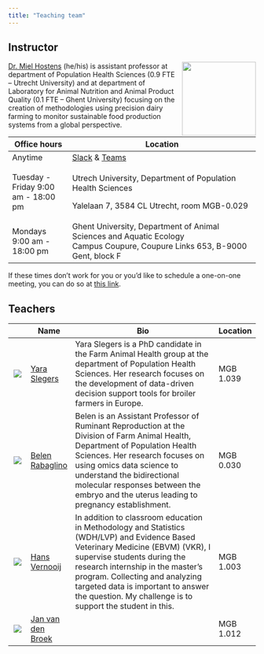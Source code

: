 ```yaml
---
title: "Teaching team"
---
```


## Instructor

![](images/team/MielHostens.png){fig-alt="Headshot of Dr. Miel Hostens" style="float:right;padding: 0 0 0 10px;" width="150"}

[Dr. Miel Hostens](https://bovi-analytics.com/researchers/miel-hostens.html) (he/his) is assistant professor at department of Population Health Sciences (0.9 FTE -- Utrecht University) and at department of Laboratory for Animal Nutrition and Animal Product Quality (0.1 FTE -- Ghent University) focusing on the creation of methodologies using precision dairy farming to monitor sustainable food production systems from a global perspective.

+-------------------------------------+----------------------------------------------------------------------------------------------------------------------+
| Office hours                        | Location                                                                                                             |
+=====================================+======================================================================================================================+
| Anytime                             | [Slack](https://bovi-analytics.slack.com/) & [Teams](https://teams.microsoft.com/l/chat/0/0?users=m.m.hostens@uu.nl) |
+-------------------------------------+----------------------------------------------------------------------------------------------------------------------+
| Tuesday - Friday 9:00 am - 18:00 pm | Utrech University, Department of Population Health Sciences                                                          |
|                                     |                                                                                                                      |
|                                     | Yalelaan 7, 3584 CL Utrecht, room MGB-0.029                                                                          |
+-------------------------------------+----------------------------------------------------------------------------------------------------------------------+
| Mondays 9:00 am - 18:00 pm          | Ghent University, Department of Animal Sciences and Aquatic Ecology\                                                 |
|                                     | Campus Coupure, Coupure Links 653, B-9000 Gent, block F\                                                             |
+-------------------------------------+----------------------------------------------------------------------------------------------------------------------+

If these times don't work for you or you'd like to schedule a one-on-one meeting, you can do so at [this link](https://outlook.office365.com/owa/calendar/MielHostens@solisservices.onmicrosoft.com/bookings/).

## Teachers

|                                     | Name                                                            | Bio                                                                                                                                                                                                                                                                                                                                      | Location  |
|:-----------------------------------:|-----------------------------------------------------------------|------------------------------------------------------------------------------------------------------------------------------------------------------------------------------------------------------------------------------------------------------------------------------------------------------------------------------------------|-----------|
|  ![](images/team/YaraSlegers.jpg)   | [Yara Slegers](https://www.uu.nl/medewerkers/YSlegers)          | Yara Slegers is a PhD candidate in the Farm Animal Health group at the department of Population Health Sciences. Her research focuses on the development of data-driven decision support tools for broiler farmers in Europe.                                                                                                            | MGB 1.039 |
| ![](images/team/BelenRabaglino.jpg) | [Belen Rabaglino](https://www.uu.nl/medewerkers/MBRabaglino)    | Belen is an Assistant Professor of Ruminant Reproduction at the Division of Farm Animal Health, Department of Population Health Sciences. Her research focuses on using omics data science to understand the bidirectional molecular responses between the embryo and the uterus leading to pregnancy establishment.                     | MGB 0.030 |
|  ![](images/team/HansVernooij.jpg)  | [Hans Vernooij](https://www.uu.nl/medewerkers/JCMVernooij/)     | In addition to classroom education in Methodology and Statistics (WDH/LVP) and Evidence Based Veterinary Medicine (EBVM) (VKR), I supervise students during the research internship in the master's program. Collecting and analyzing targeted data is important to answer the question. My challenge is to support the student in this. | MGB 1.003 |
| ![](images/team/JanvandenBroek.jpg) | [Jan van den Broek](https://www.uu.nl/medewerkers/JvandenBroek) |                                                                                                                                                                                                                                                                                                                                          | MGB 1.012 |
